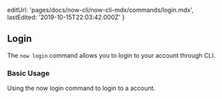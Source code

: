 
  editUrl: 'pages/docs/now-cli/now-cli-mdx/commands/login.mdx',
  lastEdited: '2019-10-15T22:03:42.000Z'
}

## Login

The `now login` command allows you to login to your <OrgName /> account through <ProductNameShort /> CLI.

### Basic Usage

<Snippet dark text="now login" />
<Caption>Using the <InlineCode>now login</InlineCode> command to login to a <OrgName /> account.</Caption>
